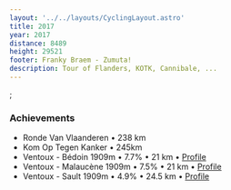 ```yaml
---
layout: '../../layouts/CyclingLayout.astro'
title: 2017
year: 2017
distance: 8489
height: 29521
footer: Franky Braem - Zumuta!
description: Tour of Flanders, KOTK, Cannibale, ... 
---
```

;

### Achievements
+ Ronde Van Vlaanderen &bull; 238 km
+ Kom Op Tegen Kanker &bull; 245km
+ Ventoux - Bédoin <MountainIcon class="w-4 h-4 inline-block" /> 1909m &bull; 7.7% &bull; 21 km &bull; [Profile](https://climbfinder.com/nl/beklimmingen/mont-ventoux-bedoin)
+ Ventoux - Malaucène <MountainIcon class="w-4 h-4 inline-block" /> 1909m &bull; 7.5% &bull; 21 km &bull; [Profile](https://climbfinder.com/nl/beklimmingen/mont-ventoux-malaucene)
+ Ventoux - Sault <MountainIcon class="w-4 h-4 inline-block" /> 1909m &bull; 4.9% &bull; 24.5 km &bull; [Profile](https://climbfinder.com/nl/beklimmingen/mont-ventoux-sault)
